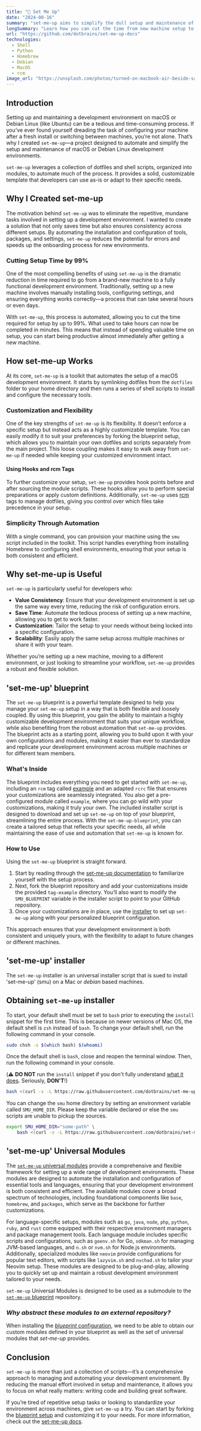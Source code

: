 ```yaml
---
title: "🧰 Set Me Up"
date: "2024-08-16"
summary: "set-me-up aims to simplify the dull setup and maintenance of MacOS and Debian-based development environments."
longSummary: "Learn how you can cut the time from new machine setup to productive developer by 99% by using set-me-up."
url: "https://github.com/dotbrains/set-me-up-docs"
technologies:
  - Shell
  - Python
  - Homebrew
  - Debian
  - MacOS
  - rcm
image_url: "https://unsplash.com/photos/turned-on-macbook-air-beside-saucer-with-cake-on-table-_yBEyYR8wps"
---
```


## Introduction

Setting up and maintaining a development environment on macOS or Debian Linux (like Ubuntu) can be a tedious and time-consuming process. If you’ve ever found yourself dreading the task of configuring your machine after a fresh install or switching between machines, you’re not alone. That’s why I created `set-me-up`—a project designed to automate and simplify the setup and maintenance of macOS or Debian Linux development environments.

`set-me-up` leverages a collection of dotfiles and shell scripts, organized into modules, to automate much of the process. It provides a solid, customizable template that developers can use as-is or adapt to their specific needs.

## Why I Created set-me-up

The motivation behind `set-me-up` was to eliminate the repetitive, mundane tasks involved in setting up a development environment. I wanted to create a solution that not only saves time but also ensures consistency across different setups. By automating the installation and configuration of tools, packages, and settings, `set-me-up` reduces the potential for errors and speeds up the onboarding process for new environments.

### Cutting Setup Time by 99%

One of the most compelling benefits of using `set-me-up` is the dramatic reduction in time required to go from a brand-new machine to a fully functional development environment. Traditionally, setting up a new machine involves manually installing tools, configuring settings, and ensuring everything works correctly—a process that can take several hours or even days.

With `set-me-up`, this process is automated, allowing you to cut the time required for setup by up to 99%. What used to take hours can now be completed in minutes. This means that instead of spending valuable time on setup, you can start being productive almost immediately after getting a new machine.

## How set-me-up Works

At its core, `set-me-up` is a toolkit that automates the setup of a macOS development environment. It starts by symlinking dotfiles from the `dotfiles` folder to your home directory and then runs a series of shell scripts to install and configure the necessary tools.

### Customization and Flexibility

One of the key strengths of `set-me-up` is its flexibility. It doesn’t enforce a specific setup but instead acts as a highly customizable template. You can easily modify it to suit your preferences by forking the blueprint setup, which allows you to maintain your own dotfiles and scripts separately from the main project. This loose coupling makes it easy to walk away from `set-me-up` if needed while keeping your customized environment intact.

#### Using Hooks and rcm Tags

To further customize your setup, `set-me-up` provides hook points before and after sourcing the module scripts. These hooks allow you to perform special preparations or apply custom definitions. Additionally, `set-me-up` uses [rcm](https://github.com/thoughtbot/rcm) tags to manage dotfiles, giving you control over which files take precedence in your setup.

### Simplicity Through Automation

With a single command, you can provision your machine using the `smu` script included in the toolkit. This script handles everything from installing Homebrew to configuring shell environments, ensuring that your setup is both consistent and efficient.

## Why set-me-up is Useful

`set-me-up` is particularly useful for developers who:

- **Value Consistency**: Ensure that your development environment is set up the same way every time, reducing the risk of configuration errors.
- **Save Time**: Automate the tedious process of setting up a new machine, allowing you to get to work faster.
- **Customization**: Tailor the setup to your needs without being locked into a specific configuration.
- **Scalability**: Easily apply the same setup across multiple machines or share it with your team.

Whether you’re setting up a new machine, moving to a different environment, or just looking to streamline your workflow, `set-me-up` provides a robust and flexible solution.

## 'set-me-up' blueprint

The `set-me-up` blueprint is a powerful template designed to help you manage your `set-me-up` setup in a way that is both flexible and loosely coupled. By using this blueprint, you gain the ability to maintain a highly customizable development environment that suits your unique workflow, while also benefiting from the robust automation that `set-me-up` provides. The blueprint acts as a starting point, allowing you to build upon it with your own configurations and modules, making it easier than ever to standardize and replicate your development environment across multiple machines or for different team members.

### What's Inside

The blueprint includes everything you need to get started with `set-me-up`, including an `rcm` tag called [example](https://github.com/dotbrains/set-me-up-blueprint/dotfiles/tag-example) and an adapted `rcrc` file that ensures your customizations are seamlessly integrated. You also get a pre-configured module called `example`, where you can go wild with your customizations, making it truly your own. The included installer script is designed to download and set up `set-me-up` on top of your blueprint, streamlining the entire process. With the `set-me-up-blueprint`, you can create a tailored setup that reflects your specific needs, all while maintaining the ease of use and automation that `set-me-up` is known for.

### How to Use

Using the `set-me-up` blueprint is straight forward.

1. Start by reading through the [set-me-up documentation](https://github.com/dotbrains/set-me-up-docs#set-me-up) to familiarize yourself with the setup process.
2. Next, fork the blueprint repository and add your customizations inside the provided `tag-example` directory. You’ll also want to modify the `SMU_BLUEPRINT` variable in the installer script to point to your GitHub repository.
3. Once your customizations are in place, use the [installer](https://github.com/dotbrains/set-me-up-blueprint#how-to-use) to set up `set-me-up` along with your personalized blueprint configuration.

This approach ensures that your development environment is both consistent and uniquely yours, with the flexibility to adapt to future changes or different machines.

## 'set-me-up' installer

The `set-me-up` installer is an universal installer script that is sued to install 'set-me-up' (smu) on a Mac or _debian_ based machines.

## Obtaining `set-me-up` installer

To start, your default shell must be set to `bash` prior to executing the `install` snippet for the first time. This is because on newer versions of Mac OS, the default shell is `zsh` instead of `bash`. To change your default shell, run the following command in your console.

```bash path=null start=null
sudo chsh -s $(which bash) $(whoami)
```

Once the default shell is `bash`, close and reopen the terminal window. Then, run the following command in your console.

(⚠️ **DO NOT** run the `install` snippet if you don't fully
understand [what it does](https://github.com/dotbrains/set-me-up-installer/blob/main/install.sh). Seriously, **DON'T**!)

```bash path=null start=null
bash <(curl -s -L https://raw.githubusercontent.com/dotbrains/set-me-up-installer/main/install.sh)
```

You can change the `smu` home directory by setting an environment variable called `SMU_HOME_DIR`. Please keep the variable declared or else the `smu` scripts are unable to pickup the sources.

```bash path=null start=null
export SMU_HOME_DIR="some-path" \
    bash <(curl -s -L https://raw.githubusercontent.com/dotbrains/set-me-up-installer/main/install.sh)
```

## 'set-me-up' Universal Modules

The [`set-me-up` universal modules](https://github.com/dotbrains/set-me-up-universal-modules) provide a comprehensive and flexible framework for setting up a wide range of development environments. These modules are designed to automate the installation and configuration of essential tools and languages, ensuring that your development environment is both consistent and efficient. The available modules cover a broad spectrum of technologies, including foundational components like `base`, `homebrew`, and `packages`, which serve as the backbone for further customizations.

For language-specific setups, modules such as `go`, `java`, `node`, `php`, `python`, `ruby`, and `rust` come equipped with their respective environment managers and package management tools. Each language module includes specific scripts and configurations, such as `goenv.sh` for Go, `sdkman.sh` for managing JVM-based languages, and `n.sh` or `nvm.sh` for Node.js environments. Additionally, specialized modules like `neovim` provide configurations for popular text editors, with scripts like `lazyvim.sh` and `nvchad.sh` to tailor your Neovim setup. These modules are designed to be plug-and-play, allowing you to quickly set up and maintain a robust development environment tailored to your needs.

`set-me-up` Universal Modules is designed to be used as a submodule to the [`set-me-up` blueprint](https://github.com/dotbrains/set-me-up-blueprint) repository.

### _Why abstract these modules to an external repository?_

When installing the [_blueprint_ configuration](https://github.com/dotbrains/set-me-up-installer/blob/main/install.sh#L229), we need to be able to obtain our custom modules defined in your blueprint as well as the set of universal modules that _set-me-up_ provides.

## Conclusion

`set-me-up` is more than just a collection of scripts—it’s a comprehensive approach to managing and automating your development environment. By reducing the manual effort involved in setup and maintenance, it allows you to focus on what really matters: writing code and building great software.

If you’re tired of repetitive setup tasks or looking to standardize your environment across machines, give `set-me-up` a try. You can start by forking the [blueprint setup](https://github.com/dotbrains/set-me-up-blueprint) and customizing it to your needs. For more information, check out the [set-me-up docs](https://github.com/dotbrains/set-me-up-docs).
